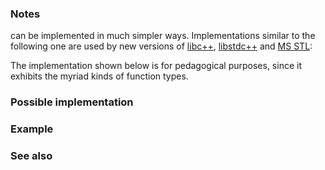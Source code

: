 {{cpp/types/traits/is|1=is_function
|description= 
Checks whether {{tt|T}} is a function type. Types like {{c|std::function}}, lambdas, classes with overloaded {{tt|operator()}} and pointers to functions don't count as function types. Provides the member constant {{tt|value}} which is equal to {{c|true}}, if {{tt|T}} is a function type. Otherwise, {{tt|value}} is equal to {{c|false}}.
|inherit_desc={{tt|T}} is a function type
}}

===Notes===
{{tt|std::is_function}} can be implemented in much simpler ways. Implementations similar to the following one are used by new versions of [https://github.com/llvm-mirror/libcxx/blob/master/include/type_traits#L889 libc++], [https://github.com/gcc-mirror/gcc/blob/master/libstdc%2B%2B-v3/include/std/type_traits#L538 libstdc++] and [https://github.com/microsoft/STL/pull/460 MS STL]:
{{source|
template&lt;class T&gt;
struct is_function : std::integral_constant&lt;
    bool,
    !std::is_const&lt;const T&gt;::value &amp;&amp; !std::is_reference&lt;T&gt;::value
&gt; {};
}}

The implementation shown below is for pedagogical purposes, since it exhibits the myriad kinds of function types.

===Possible implementation===
{{eq fun
|1=
// primary template
template&lt;class&gt;
struct is_function : std::false_type {};

// specialization for regular functions
template&lt;class Ret, class... Args&gt;
struct is_function&lt;Ret(Args...)&gt; : std::true_type {};

// specialization for variadic functions such as std::printf
template&lt;class Ret, class... Args&gt;
struct is_function&lt;Ret(Args......)&gt; : std::true_type {};

// specialization for function types that have cv-qualifiers
template&lt;class Ret, class... Args&gt;
struct is_function&lt;Ret(Args...) const&gt; : std::true_type {};
template&lt;class Ret, class... Args&gt;
struct is_function&lt;Ret(Args...) volatile&gt; : std::true_type {};
template&lt;class Ret, class... Args&gt;
struct is_function&lt;Ret(Args...) const volatile&gt; : std::true_type {};
template&lt;class Ret, class... Args&gt;
struct is_function&lt;Ret(Args......) const&gt; : std::true_type {};
template&lt;class Ret, class... Args&gt;
struct is_function&lt;Ret(Args......) volatile&gt; : std::true_type {};
template&lt;class Ret, class... Args&gt;
struct is_function&lt;Ret(Args......) const volatile&gt; : std::true_type {};

// specialization for function types that have ref-qualifiers
template&lt;class Ret, class... Args&gt;
struct is_function&lt;Ret(Args...) &amp;&gt; : std::true_type {};
template&lt;class Ret, class... Args&gt;
struct is_function&lt;Ret(Args...) const &amp;&gt; : std::true_type {};
template&lt;class Ret, class... Args&gt;
struct is_function&lt;Ret(Args...) volatile &amp;&gt; : std::true_type {};
template&lt;class Ret, class... Args&gt;
struct is_function&lt;Ret(Args...) const volatile &amp;&gt; : std::true_type {};
template&lt;class Ret, class... Args&gt;
struct is_function&lt;Ret(Args......) &amp;&gt; : std::true_type {};
template&lt;class Ret, class... Args&gt;
struct is_function&lt;Ret(Args......) const &amp;&gt; : std::true_type {};
template&lt;class Ret, class... Args&gt;
struct is_function&lt;Ret(Args......) volatile &amp;&gt; : std::true_type {};
template&lt;class Ret, class... Args&gt;
struct is_function&lt;Ret(Args......) const volatile &amp;&gt; : std::true_type {};
template&lt;class Ret, class... Args&gt;
struct is_function&lt;Ret(Args...) &amp;&amp;&gt; : std::true_type {};
template&lt;class Ret, class... Args&gt;
struct is_function&lt;Ret(Args...) const &amp;&amp;&gt; : std::true_type {};
template&lt;class Ret, class... Args&gt;
struct is_function&lt;Ret(Args...) volatile &amp;&amp;&gt; : std::true_type {};
template&lt;class Ret, class... Args&gt;
struct is_function&lt;Ret(Args...) const volatile &amp;&amp;&gt; : std::true_type {};
template&lt;class Ret, class... Args&gt;
struct is_function&lt;Ret(Args......) &amp;&amp;&gt; : std::true_type {};
template&lt;class Ret, class... Args&gt;
struct is_function&lt;Ret(Args......) const &amp;&amp;&gt; : std::true_type {};
template&lt;class Ret, class... Args&gt;
struct is_function&lt;Ret(Args......) volatile &amp;&amp;&gt; : std::true_type {};
template&lt;class Ret, class... Args&gt;
struct is_function&lt;Ret(Args......) const volatile &amp;&amp;&gt; : std::true_type {};

// specializations for noexcept versions of all the above (C++17 and later)
template&lt;class Ret, class... Args&gt;
struct is_function&lt;Ret(Args...) noexcept&gt; : std::true_type {};
template&lt;class Ret, class... Args&gt;
struct is_function&lt;Ret(Args......) noexcept&gt; : std::true_type {};
template&lt;class Ret, class... Args&gt;
struct is_function&lt;Ret(Args...) const noexcept&gt; : std::true_type {};
template&lt;class Ret, class... Args&gt;
struct is_function&lt;Ret(Args...) volatile noexcept&gt; : std::true_type {};
template&lt;class Ret, class... Args&gt;
struct is_function&lt;Ret(Args...) const volatile noexcept&gt; : std::true_type {};
template&lt;class Ret, class... Args&gt;
struct is_function&lt;Ret(Args......) const noexcept&gt; : std::true_type {};
template&lt;class Ret, class... Args&gt;
struct is_function&lt;Ret(Args......) volatile noexcept&gt; : std::true_type {};
template&lt;class Ret, class... Args&gt;
struct is_function&lt;Ret(Args......) const volatile noexcept&gt; : std::true_type {};
template&lt;class Ret, class... Args&gt;
struct is_function&lt;Ret(Args...) &amp; noexcept&gt; : std::true_type {};
template&lt;class Ret, class... Args&gt;
struct is_function&lt;Ret(Args...) const &amp; noexcept&gt; : std::true_type {};
template&lt;class Ret, class... Args&gt;
struct is_function&lt;Ret(Args...) volatile &amp; noexcept&gt; : std::true_type {};
template&lt;class Ret, class... Args&gt;
struct is_function&lt;Ret(Args...) const volatile &amp; noexcept&gt; : std::true_type {};
template&lt;class Ret, class... Args&gt;
struct is_function&lt;Ret(Args......) &amp; noexcept&gt; : std::true_type {};
template&lt;class Ret, class... Args&gt;
struct is_function&lt;Ret(Args......) const &amp; noexcept&gt; : std::true_type {};
template&lt;class Ret, class... Args&gt;
struct is_function&lt;Ret(Args......) volatile &amp; noexcept&gt; : std::true_type {};
template&lt;class Ret, class... Args&gt;
struct is_function&lt;Ret(Args......) const volatile &amp; noexcept&gt; : std::true_type {};
template&lt;class Ret, class... Args&gt;
struct is_function&lt;Ret(Args...) &amp;&amp; noexcept&gt; : std::true_type {};
template&lt;class Ret, class... Args&gt;
struct is_function&lt;Ret(Args...) const &amp;&amp; noexcept&gt; : std::true_type {};
template&lt;class Ret, class... Args&gt;
struct is_function&lt;Ret(Args...) volatile &amp;&amp; noexcept&gt; : std::true_type {};
template&lt;class Ret, class... Args&gt;
struct is_function&lt;Ret(Args...) const volatile &amp;&amp; noexcept&gt; : std::true_type {};
template&lt;class Ret, class... Args&gt;
struct is_function&lt;Ret(Args......) &amp;&amp; noexcept&gt; : std::true_type {};
template&lt;class Ret, class... Args&gt;
struct is_function&lt;Ret(Args......) const &amp;&amp; noexcept&gt; : std::true_type {};
template&lt;class Ret, class... Args&gt;
struct is_function&lt;Ret(Args......) volatile &amp;&amp; noexcept&gt; : std::true_type {};
template&lt;class Ret, class... Args&gt;
struct is_function&lt;Ret(Args......) const volatile &amp;&amp; noexcept&gt; : std::true_type {};
}}

===Example===
{{example
|code=
#include &lt;functional&gt;
#include &lt;type_traits&gt;

int f();
static_assert(std::is_function_v&lt;decltype(f)&gt;);

static_assert(std::is_function_v&lt;int(int)&gt;);
static_assert(!std::is_function_v&lt;int&gt;);
static_assert(!std::is_function_v&lt;decltype([]{})&gt;);
static_assert(!std::is_function_v&lt;std::function&lt;void()&gt;&gt;);

struct O { void operator()() {} };
static_assert(std::is_function_v&lt;O()&gt;);

struct A
{
    static int foo();
    int fun() const&amp;;
};
static_assert(!std::is_function_v&lt;A&gt;);
static_assert(std::is_function_v&lt;decltype(A::foo)&gt;);
static_assert(!std::is_function_v&lt;decltype(&amp;A::fun)&gt;);

template&lt;typename&gt;
struct PM_traits {};
template&lt;class T, class U&gt;
struct PM_traits&lt;U T::*&gt; { using member_type = U; };

int main()
{
    using T = PM_traits&lt;decltype(&amp;A::fun)&gt;::member_type; // T is int() const&amp;
    static_assert(std::is_function_v&lt;T&gt;);
}
}}

===See also===
{{dsc begin}}
{{dsc inc|cpp/types/dsc is_invocable}}
{{dsc inc|cpp/types/dsc is_object}}
{{dsc inc|cpp/types/dsc is_class}}
{{dsc end}}

{{langlinks|de|es|fr|it|ja|pt|ru|zh}}